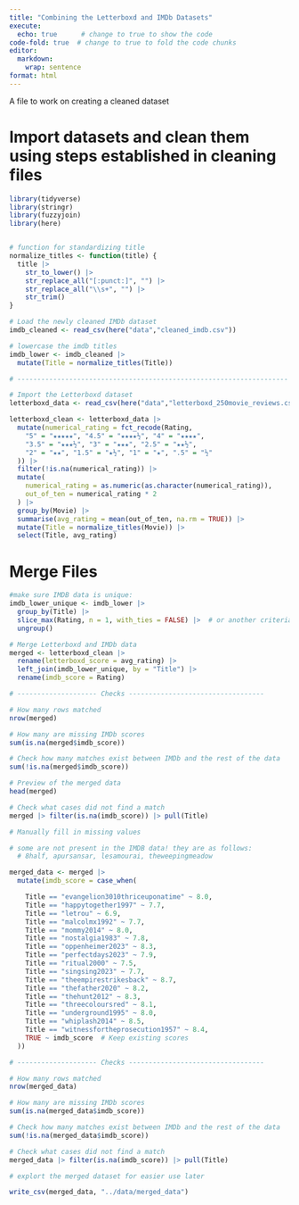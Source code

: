```yaml
---
title: "Combining the Letterboxd and IMDb Datasets"
execute: 
  echo: true      # change to true to show the code
code-fold: true  # change to true to fold the code chunks
editor: 
  markdown: 
    wrap: sentence
format: html
---
```


A file to work on creating a cleaned dataset 

# Import datasets and clean them using steps established in cleaning files {.unnumbered}
```r
library(tidyverse)
library(stringr)
library(fuzzyjoin)
library(here)


# function for standardizing title
normalize_titles <- function(title) {
  title |>
    str_to_lower() |>
    str_replace_all("[:punct:]", "") |>
    str_replace_all("\\s+", "") |>
    str_trim()
}

# Load the newly cleaned IMDb dataset
imdb_cleaned <- read_csv(here("data","cleaned_imdb.csv"))

# lowercase the imdb titles
imdb_lower <- imdb_cleaned |>
  mutate(Title = normalize_titles(Title))

# --------------------------------------------------------------------

# Import the Letterboxd dataset
letterboxd_data <- read_csv(here("data","letterboxd_250movie_reviews.csv"))

letterboxd_clean <- letterboxd_data |>
  mutate(numerical_rating = fct_recode(Rating,
    "5" = "★★★★★", "4.5" = "★★★★½", "4" = "★★★★",
    "3.5" = "★★★½", "3" = "★★★", "2.5" = "★★½",
    "2" = "★★", "1.5" = "★½", "1" = "★", ".5" = "½"
  )) |>
  filter(!is.na(numerical_rating)) |>
  mutate(
    numerical_rating = as.numeric(as.character(numerical_rating)),
    out_of_ten = numerical_rating * 2
  ) |>
  group_by(Movie) |>
  summarise(avg_rating = mean(out_of_ten, na.rm = TRUE)) |>
  mutate(Title = normalize_titles(Movie)) |>
  select(Title, avg_rating)


```
# Merge Files {.unnumbered}

```r

#make sure IMDB data is unique:
imdb_lower_unique <- imdb_lower |>
  group_by(Title) |>
  slice_max(Rating, n = 1, with_ties = FALSE) |>  # or another criteria
  ungroup()

# Merge Letterboxd and IMDb data
merged <- letterboxd_clean |>
  rename(letterboxd_score = avg_rating) |>
  left_join(imdb_lower_unique, by = "Title") |>
  rename(imdb_score = Rating)

# -------------------- Checks ----------------------------------

# How many rows matched
nrow(merged)

# How many are missing IMDb scores
sum(is.na(merged$imdb_score))

# Check how many matches exist between IMDb and the rest of the data
sum(!is.na(merged$imdb_score))

# Preview of the merged data
head(merged)

# Check what cases did not find a match
merged |> filter(is.na(imdb_score)) |> pull(Title)

```

```r
# Manually fill in missing values

# some are not present in the IMDB data! they are as follows:
  # 8half, apursansar, lesamourai, theweepingmeadow                

merged_data <- merged |> 
  mutate(imdb_score = case_when(

    Title == "evangelion3010thriceuponatime" ~ 8.0,
    Title == "happytogether1997" ~ 7.7,
    Title == "letrou" ~ 6.9,
    Title == "malcolmx1992" ~ 7.7,
    Title == "mommy2014" ~ 8.0,
    Title == "nostalgia1983" ~ 7.8,
    Title == "oppenheimer2023" ~ 8.3,
    Title == "perfectdays2023" ~ 7.9,
    Title == "ritual2000" ~ 7.5,
    Title == "singsing2023" ~ 7.7,
    Title == "theempirestrikesback" ~ 8.7,
    Title == "thefather2020" ~ 8.2,
    Title == "thehunt2012" ~ 8.3,
    Title == "threecoloursred" ~ 8.1,
    Title == "underground1995" ~ 8.0,
    Title == "whiplash2014" ~ 8.5,
    Title == "witnessfortheprosecution1957" ~ 8.4,
    TRUE ~ imdb_score  # Keep existing scores
  ))

# -------------------- Checks ----------------------------------

# How many rows matched
nrow(merged_data)

# How many are missing IMDb scores
sum(is.na(merged_data$imdb_score))

# Check how many matches exist between IMDb and the rest of the data
sum(!is.na(merged_data$imdb_score))

# Check what cases did not find a match
merged_data |> filter(is.na(imdb_score)) |> pull(Title)

```

```r
# explort the merged dataset for easier use later

write_csv(merged_data, "../data/merged_data")

```




